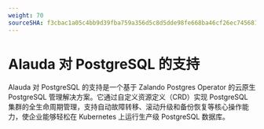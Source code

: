 ```yaml
---
weight: 70
sourceSHA: f3cbac1a05c4bb9d39fba759a356d5c8d5dde98fe668ba46cf26ec74568124c8
---
```


# Alauda 对 PostgreSQL 的支持

Alauda 对 PostgreSQL 的支持是一个基于 Zalando Postgres Operator 的云原生 PostgreSQL 管理解决方案。它通过自定义资源定义（CRD）实现 PostgreSQL 集群的全生命周期管理，支持自动故障转移、滚动升级和备份恢复等核心操作能力，使企业能够轻松在 Kubernetes 上运行生产级 PostgreSQL 数据库。

<ExternalSite name="postgresql" href="/intro" />

